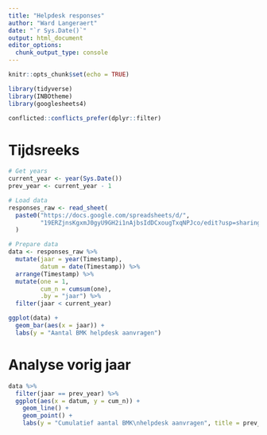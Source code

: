 ```yaml
---
title: "Helpdesk responses"
author: "Ward Langeraert"
date: "`r Sys.Date()`"
output: html_document
editor_options: 
  chunk_output_type: console
---
```


```r
knitr::opts_chunk$set(echo = TRUE)
```

```r
library(tidyverse)
library(INBOtheme)
library(googlesheets4)

conflicted::conflicts_prefer(dplyr::filter)
```

# Tijdsreeks

```r
# Get years
current_year <- year(Sys.Date())
prev_year <- current_year - 1

# Load data
responses_raw <- read_sheet(
  paste0("https://docs.google.com/spreadsheets/d/",
         "19ERZjnsKgxmJ0gyU9GH2i1nAjbsIdDCxougTxqNPJco/edit?usp=sharing")
  )

# Prepare data
data <- responses_raw %>%
  mutate(jaar = year(Timestamp),
         datum = date(Timestamp)) %>%
  arrange(Timestamp) %>%
  mutate(one = 1,
         cum_n = cumsum(one),
         .by = "jaar") %>%
  filter(jaar < current_year)
```

```r
ggplot(data) +
  geom_bar(aes(x = jaar)) +
  labs(y = "Aantal BMK helpdesk aanvragen")
```

# Analyse vorig jaar

```r
data %>%
  filter(jaar == prev_year) %>%
  ggplot(aes(x = datum, y = cum_n)) +
    geom_line() +
    geom_point() +
    labs(y = "Cumulatief aantal BMK\nhelpdesk aanvragen", title = prev_year)
```
